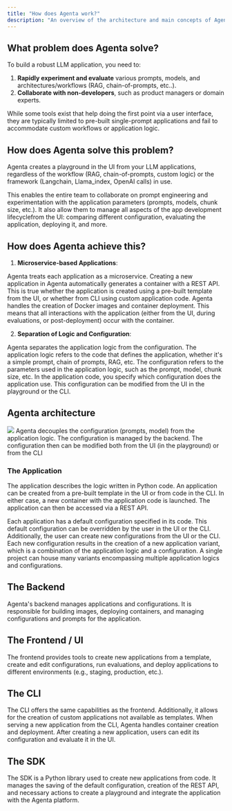 ```yaml
---
title: "How does Agenta work?"
description: "An overview of the architecture and main concepts of Agenta"
---
```


## What problem does Agenta solve?

To build a robust LLM application, you need to:

1. **Rapidly experiment and evaluate** various prompts, models, and architectures/workflows (RAG, chain-of-prompts, etc..).
2. **Collaborate with non-developers**, such as product managers or domain experts.

While some tools exist that help doing the first point via a user interface, they are typically limited to pre-built single-prompt applications and fail to accommodate custom workflows or application logic.

## How does Agenta solve this problem?

Agenta creates a playground in the UI from your LLM applications, regardless of the workflow (RAG, chain-of-prompts, custom logic) or the framework (Langchain, Llama_index, OpenAI calls) in use.

This enables the entire team to collaborate on prompt engineering and experimentation with the application parameters (prompts, models, chunk size, etc.). It also allow them to manage all aspects of the app development lifecyclefrom the UI: comparing different configuration, evaluating the application, deploying it, and more.

## How does Agenta achieve this?

1. **Microservice-based Applications**:

Agenta treats each application as a microservice. Creating a new application in Agenta automatically generates a container with a REST API. This is true whether the application is created using a pre-built template from the UI, or whether from CLI using custom application code. Agenta handles the creation of Docker images and container deployment. This means that all interactions with the application (either from the UI, during evaluations, or post-deployment) occur with the container.

2. **Separation of Logic and Configuration**:

Agenta separates the application logic from the configuration. The application logic refers to the code that defines the application, whether it's a simple prompt, chain of prompts, RAG, etc. The configuration refers to the parameters used in the application logic, such as the prompt, model, chunk size, etc. In the application code, you specify which configuration does the application use. This configuration can be modified from the UI in the playground or the CLI.

## Agenta architecture

<img src="/images/apps_and_configurations_light.png" />
Agenta decouples the configuration (prompts, model) from the application logic. The
configuration is managed by the backend. The configuration then can be modified both
from the UI (in the playground) or from the CLI

### The Application

The application describes the logic written in Python code. An application can be created from a pre-built template in the UI or from code in the CLI. In either case, a new container with the application code is launched. The application can then be accessed via a REST API.

Each application has a default configuration specified in its code. This default configuration can be overridden by the user in the UI or the CLI. Additionally, the user can create new configurations from the UI or the CLI. Each new configuration results in the creation of a new application variant, which is a combination of the application logic and a configuration. A single project can house many variants encompassing multiple application logics and configurations.

## The Backend

Agenta's backend manages applications and configurations. It is responsible for building images, deploying containers, and managing configurations and prompts for the application.

## The Frontend / UI

The frontend provides tools to create new applications from a template, create and edit configurations, run evaluations, and deploy applications to different environments (e.g., staging, production, etc.).

## The CLI

The CLI offers the same capabilities as the frontend. Additionally, it allows for the creation of custom applications not available as templates. When serving a new application from the CLI, Agenta handles container creation and deployment. After creating a new application, users can edit its configuration and evaluate it in the UI.

## The SDK

The SDK is a Python library used to create new applications from code. It manages the saving of the default configuration, creation of the REST API, and necessary actions to create a playground and integrate the application with the Agenta platform.
